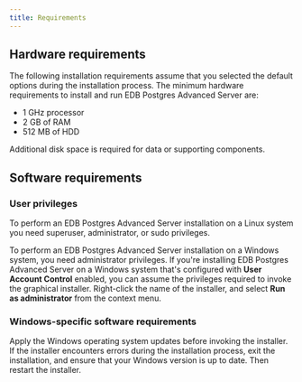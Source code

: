 ```yaml
---
title: Requirements
---
```



## Hardware requirements

The following installation requirements assume that you selected the default options during the installation process. The minimum hardware requirements to install and run EDB Postgres Advanced Server are:

-   1 GHz processor
-   2 GB of RAM
-   512 MB of HDD

Additional disk space is required for data or supporting components.

## Software requirements

### User privileges

To perform an EDB Postgres Advanced Server installation on a Linux system you need superuser, administrator, or sudo privileges.

To perform an EDB Postgres Advanced Server installation on a Windows system, you need administrator privileges. If you're installing EDB Postgres Advanced Server on a Windows system that's configured with **User Account Control** enabled, you can assume the privileges required to invoke the graphical installer. Right-click the name of the installer, and select **Run as administrator** from the context menu.

### Windows-specific software requirements

Apply the Windows operating system updates before invoking the installer. If the installer encounters errors during the installation process, exit the installation, and ensure that your Windows version is up to date. Then restart the installer.

